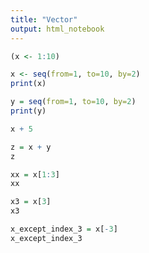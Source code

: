```yaml
---
title: "Vector"
output: html_notebook
---
```

```r
(x <- 1:10)
```
<!-- Make a seq.  -->
```r
x <- seq(from=1, to=10, by=2)
print(x)
```
<!-- Assignment <-    Also can use =  -->
<!-- Note: = can mean assignment, function argument binding or case statement depending on context. -->
```r
y = seq(from=1, to=10, by=2)
print(y)
```
<!-- Broad casting -->
```r
x + 5 
```
<!-- Elementwise for 2 vectors with the same length -->
```r
z = x + y
z
```
<!-- Subset of a vector -->
```r
xx = x[1:3]
xx
```
<!-- Access one element -->
```r
x3 = x[3]
x3
```
<!-- Remove one element. Note: index in R comes from 1 (NOT 0) -->
```r
x_except_index_3 = x[-3]
x_except_index_3
```


